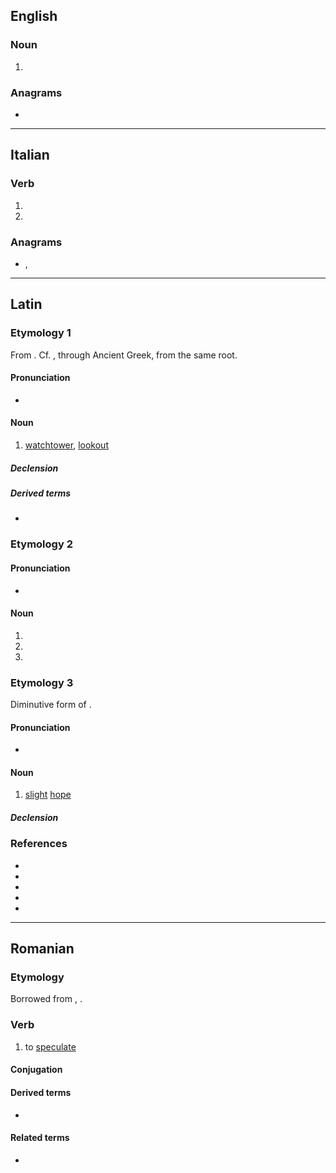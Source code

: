 {{also|spécula}}
==English==

===Noun===
{{head|en|noun form}}

# {{plural of|en|speculum}}

===Anagrams===
* {{anagrams|en|a=acelpsu|capsule|laces up|scale up|scaleup|upscale}}

----

==Italian==

===Verb===
{{head|it|verb form}}

# {{inflection of|it|speculare||3|s|pres|indc}}
# {{inflection of|it|speculare||2|s|impr}}

===Anagrams===
* {{l|it|capsule}}, {{l|it|lupesca}}

----

==Latin==

===Etymology 1===
From {{m|la|speciō}}. Cf. {{m|la|scopulus}}, through Ancient Greek, from the same root.

====Pronunciation====
* {{la-IPA|specula}}

====Noun====
{{la-noun|specula<1>}}

# [[watchtower]], [[lookout]]

=====Declension=====
{{la-ndecl|specula<1>}}

=====Derived terms=====
* {{l|la|speculor}}

===Etymology 2===

====Pronunciation====
* {{la-IPA|specula}}

====Noun====
{{la-noun-form|specula}}

# {{inflection of|la|speculum||nom|p}}
# {{inflection of|la|speculum||acc|p}}
# {{inflection of|la|speculum||voc|p}}

===Etymology 3===
Diminutive form of {{m|la|spēs}}.

====Pronunciation====
* {{la-IPA|spēcula}}

====Noun====
{{la-noun|spēcula<1>}}

# [[slight]] [[hope]]

=====Declension=====
{{la-ndecl|spēcula<1>}}

===References===
* {{R:L&S}}
* {{R:Elementary Lewis}}
* {{R:du Cange}}
* {{R:Gaffiot}}
* {{R:Peck}}

----

==Romanian==

===Etymology===
Borrowed from {{bor|ro|fr|spéculer}}, {{bor|ro|la|speculari}}.

===Verb===
{{ro-verb|speculează|speculat}}

# to [[speculate]]

====Conjugation====
{{ro-conj-a-ez}}

====Derived terms====
* {{l|ro|speculare}}

====Related terms====
* {{l|ro|speculație}}